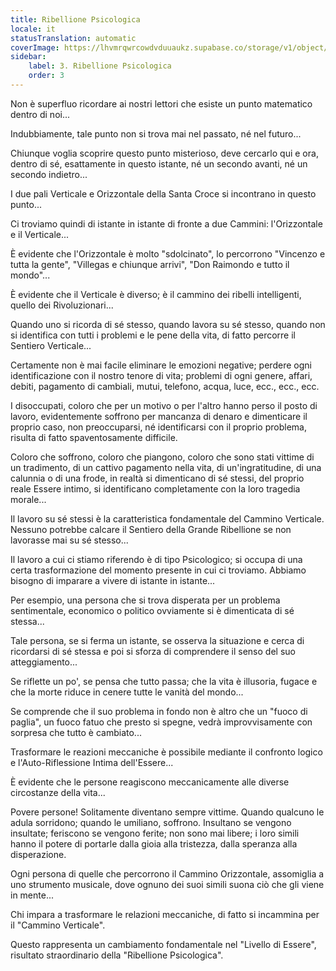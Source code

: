 ```yaml
---
title: Ribellione Psicologica
locale: it
statusTranslation: automatic
coverImage: https://lhvmrqwrcowdvduuaukz.supabase.co/storage/v1/object/public/strapi-uploads/small_cover-tratado-de-psicologia-revolucionaria.webp-5e15e1cec4e0ebebcde5d7fc7565d8fd.webp
sidebar:
    label: 3. Ribellione Psicologica
    order: 3
---
```

Non è superfluo ricordare ai nostri lettori che esiste un punto matematico dentro di noi...

Indubbiamente, tale punto non si trova mai nel passato, né nel futuro...

Chiunque voglia scoprire questo punto misterioso, deve cercarlo qui e ora, dentro di sé, esattamente in questo istante, né un secondo avanti, né un secondo indietro...

I due pali Verticale e Orizzontale della Santa Croce si incontrano in questo punto...

Ci troviamo quindi di istante in istante di fronte a due Cammini: l'Orizzontale e il Verticale...

È evidente che l'Orizzontale è molto "sdolcinato", lo percorrono "Vincenzo e tutta la gente", "Villegas e chiunque arrivi", "Don Raimondo e tutto il mondo"...

È evidente che il Verticale è diverso; è il cammino dei ribelli intelligenti, quello dei Rivoluzionari...

Quando uno si ricorda di sé stesso, quando lavora su sé stesso, quando non si identifica con tutti i problemi e le pene della vita, di fatto percorre il Sentiero Verticale...

Certamente non è mai facile eliminare le emozioni negative; perdere ogni identificazione con il nostro tenore di vita; problemi di ogni genere, affari, debiti, pagamento di cambiali, mutui, telefono, acqua, luce, ecc., ecc., ecc.

I disoccupati, coloro che per un motivo o per l'altro hanno perso il posto di lavoro, evidentemente soffrono per mancanza di denaro e dimenticare il proprio caso, non preoccuparsi, né identificarsi con il proprio problema, risulta di fatto spaventosamente difficile.

Coloro che soffrono, coloro che piangono, coloro che sono stati vittime di un tradimento, di un cattivo pagamento nella vita, di un'ingratitudine, di una calunnia o di una frode, in realtà si dimenticano di sé stessi, del proprio reale Essere intimo, si identificano completamente con la loro tragedia morale...

Il lavoro su sé stessi è la caratteristica fondamentale del Cammino Verticale. Nessuno potrebbe calcare il Sentiero della Grande Ribellione se non lavorasse mai su sé stesso...

Il lavoro a cui ci stiamo riferendo è di tipo Psicologico; si occupa di una certa trasformazione del momento presente in cui ci troviamo. Abbiamo bisogno di imparare a vivere di istante in istante...

Per esempio, una persona che si trova disperata per un problema sentimentale, economico o politico ovviamente si è dimenticata di sé stessa...

Tale persona, se si ferma un istante, se osserva la situazione e cerca di ricordarsi di sé stessa e poi si sforza di comprendere il senso del suo atteggiamento...

Se riflette un po', se pensa che tutto passa; che la vita è illusoria, fugace e che la morte riduce in cenere tutte le vanità del mondo...

Se comprende che il suo problema in fondo non è altro che un "fuoco di paglia", un fuoco fatuo che presto si spegne, vedrà improvvisamente con sorpresa che tutto è cambiato...

Trasformare le reazioni meccaniche è possibile mediante il confronto logico e l'Auto-Riflessione Intima dell'Essere...

È evidente che le persone reagiscono meccanicamente alle diverse circostanze della vita...

Povere persone! Solitamente diventano sempre vittime. Quando qualcuno le adula sorridono; quando le umiliano, soffrono. Insultano se vengono insultate; feriscono se vengono ferite; non sono mai libere; i loro simili hanno il potere di portarle dalla gioia alla tristezza, dalla speranza alla disperazione.

Ogni persona di quelle che percorrono il Cammino Orizzontale, assomiglia a uno strumento musicale, dove ognuno dei suoi simili suona ciò che gli viene in mente...

Chi impara a trasformare le relazioni meccaniche, di fatto si incammina per il "Cammino Verticale".

Questo rappresenta un cambiamento fondamentale nel "Livello di Essere", risultato straordinario della "Ribellione Psicologica".


